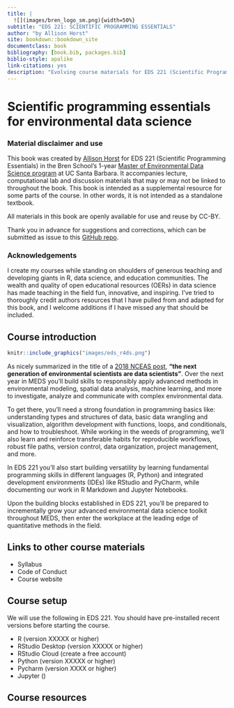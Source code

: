 ```yaml
--- 
title: |
  ![](images/bren_logo_sm.png){width=50%}
subtitle: "EDS 221: SCIENTIFIC PROGRAMMING ESSENTIALS"   
author: "by Allison Horst"
site: bookdown::bookdown_site
documentclass: book
bibliography: [book.bib, packages.bib]
biblio-style: apalike
link-citations: yes
description: "Evolving course materials for EDS 221 (Scientific Programming Essentials)."
---
```


# Scientific programming essentials for environmental data science

### Material disclaimer and use {-}

This book was created by [Allison Horst](www.allisonhorst.com) for EDS 221 (Scientific Programming Essentials) in the Bren School's 1-year [Master of Environmental Data Science program](https://bren.ucsb.edu/masters-programs/master-environmental-data-science) at UC Santa Barbara. It accompanies lecture, computational lab and discussion materials that may or may not be linked to throughout the book. This book is intended as a supplemental resource for some parts of the course. In other words, it is not intended as a standalone textbook. 

All materials in this book are openly available for use and reuse by CC-BY.

Thank you in advance for suggestions and corrections, which can be submitted as issue to this [GitHub repo](https://github.com/allisonhorst/eds-221). 

### Acknowledgements {-}

I create my courses while standing on shoulders of generous teaching and developing giants in R, data science, and education communities. The wealth and quality of open educational resources (OERs) in data science has made teaching in the field fun, innovative, and inspiring. I've tried to thoroughly credit authors resources that I have pulled from and adapted for this book, and I welcome additions if I have missed any that should be included. 

## Course introduction

```r
knitr::include_graphics("images/eds_r4ds.png")  
```

As nicely summarized in the title of a [2018 NCEAS post](https://www.nceas.ucsb.edu/news/next-generation-environmental-scientists-are-data-scientists), **"the next generation of environmental scientists are data scientists"**. Over the next year in MEDS you'll build skills to responsibly apply advanced methods in environmental modeling, spatial data analysis, machine learning, and more to investigate, analyze and communicate with complex environmental data.

To get there, you'll need a strong foundation in programming basics like: understanding types and structures of data, basic data wrangling and visualization, algorithm development with functions, loops, and conditionals, and how to troubleshoot. While working in the weeds of programming, we'll also learn and reinforce transferable habits for reproducible workflows, robust file paths, version control, data organization, project management, and more. 

In EDS 221 you'll also start building versatility by learning fundamental programming skills in different languages (R, Python) and integrated development environments (IDEs) like RStudio and PyCharm, while documenting our work in R Markdown and Jupyter Notebooks.

Upon the building blocks established in EDS 221, you'll be prepared to incrementally grow your advanced environmental data science toolkit throughout MEDS, then enter the workplace at the leading edge of quantitative methods in the field. 

## Links to other course materials

- Syllabus
- Code of Conduct
- Course website

## Course setup

We will use the following in EDS 221. You should have pre-installed recent versions before starting the course. 

- R (version XXXXX or higher)
- RStudio Desktop (version XXXXX or higher)
- RStudio Cloud (create a free account)
- Python (version XXXXX or higher)
- Pycharm (version XXXX or higher)
- Jupyter ()

## Course resources

